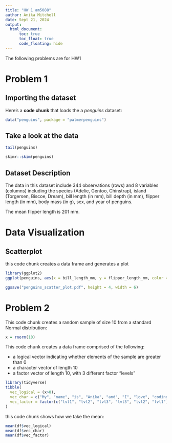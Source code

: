 ```yaml
---
title: "HW 1 am5088"
author: Anika Mitchell
date: Sept 21, 2024
output:
  html_document:
      toc: true
      toc_float: true
      code_floating: hide
---
```


The following problems are for HW1

# Problem 1
## Importing the dataset

Here's a **code chunk** that loads the 
a _penguins_ dataset:

```r
data("penguins", package = "palmerpenguins")
```
## Take a look at the data
```r
tail(penguins)
```

```r
skimr::skim(penguins)
```



## Dataset Description
The data in this dataset include 344 observations (rows) and 8 variables (columns) including the species (Adelie, Gentoo, Chinstrap), island (Torgersen, Biscoe, Dream), bill length (in mm), bill depth (in mm), flipper length (in mm), body mass (in g), sex, and year of penguins.

The mean flipper length is 201 mm. 

# Data Visualization

## Scatterplot
this code chunk creates a data frame and generates a plot
```r
library(ggplot2) 
ggplot(penguins, aes(x = bill_length_mm, y = flipper_length_mm, color = species)) + geom_point()

ggsave("penguins_scatter_plot.pdf", height = 4, width = 6)

```

# Problem 2

This code chunk creates a random sample of size 10 from a standard Normal distribution:
```r
x = rnorm(10)
```

This code chunk creates a data frame comprised of the following:

* a logical vector indicating whether elements of the sample are greater than 0
* a character vector of length 10
* a factor vector of length 10, with 3 different factor “levels”

```r
library(tidyverse)
tibble(
  vec_logical = (x>0), 
  vec_char = c("My", "name", "is", "Anika", "and", "I", "love", "coding", "in", "R"),
  vec_factor = factor(c("lvl1", "lvl2", "lvl3", "lvl3", "lvl2", "lvl1", "lvl3", "lvl2", "lvl3", "lvl1" )) 
)
```

this code chunk shows how we take the mean:

```r
mean(df$vec_logical)
mean(df$vec_char)
mean(df$vec_factor)
```
